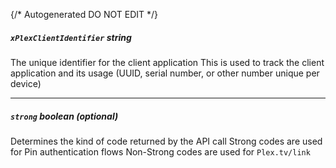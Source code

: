 {/* Autogenerated DO NOT EDIT  */}
##### `xPlexClientIdentifier` _string_
The unique identifier for the client application
This is used to track the client application and its usage
(UUID, serial number, or other number unique per device)


---
##### `strong` _boolean (optional)_
Determines the kind of code returned by the API call
Strong codes are used for Pin authentication flows
Non\-Strong codes are used for `Plex.tv/link`



